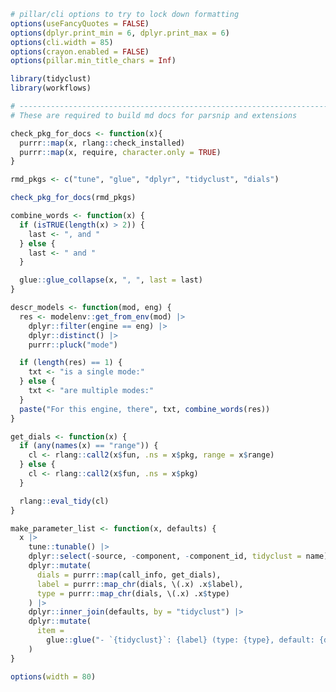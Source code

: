 ```r
# pillar/cli options to try to lock down formatting
options(useFancyQuotes = FALSE)
options(dplyr.print_min = 6, dplyr.print_max = 6)
options(cli.width = 85)
options(crayon.enabled = FALSE)
options(pillar.min_title_chars = Inf)

library(tidyclust)
library(workflows)

# ------------------------------------------------------------------------------
# These are required to build md docs for parsnip and extensions

check_pkg_for_docs <- function(x){
  purrr::map(x, rlang::check_installed)
  purrr::map(x, require, character.only = TRUE)
}

rmd_pkgs <- c("tune", "glue", "dplyr", "tidyclust", "dials")

check_pkg_for_docs(rmd_pkgs)

combine_words <- function(x) {
  if (isTRUE(length(x) > 2)) {
    last <- ", and "
  } else {
    last <- " and "
  }

  glue::glue_collapse(x, ", ", last = last)
}

descr_models <- function(mod, eng) {
  res <- modelenv::get_from_env(mod) |>
    dplyr::filter(engine == eng) |>
    dplyr::distinct() |>
    purrr::pluck("mode")

  if (length(res) == 1) {
    txt <- "is a single mode:"
  } else {
    txt <- "are multiple modes:"
  }
  paste("For this engine, there", txt, combine_words(res))
}

get_dials <- function(x) {
  if (any(names(x) == "range")) {
    cl <- rlang::call2(x$fun, .ns = x$pkg, range = x$range)
  } else {
    cl <- rlang::call2(x$fun, .ns = x$pkg)
  }

  rlang::eval_tidy(cl)
}

make_parameter_list <- function(x, defaults) {
  x |>
    tune::tunable() |>
    dplyr::select(-source, -component, -component_id, tidyclust = name) |>
    dplyr::mutate(
      dials = purrr::map(call_info, get_dials),
      label = purrr::map_chr(dials, \(.x) .x$label),
      type = purrr::map_chr(dials, \(.x) .x$type)
    ) |>
    dplyr::inner_join(defaults, by = "tidyclust") |>
    dplyr::mutate(
      item =
        glue::glue("- `{tidyclust}`: {label} (type: {type}, default: {default})\n\n")
    )
}

options(width = 80)
```
